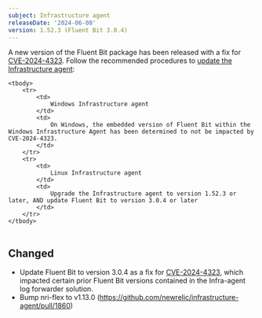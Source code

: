 ```yaml
---
subject: Infrastructure agent
releaseDate: '2024-06-08'
version: 1.52.3 (Fluent Bit 3.0.4)
---
```


A new version of the Fluent Bit package has been released with a fix for [CVE-2024-4323](https://nvd.nist.gov/vuln/detail/CVE-2024-4323). Follow the recommended procedures to [update the Infrastructure agent](/docs/infrastructure/install-configure-manage-infrastructure/update-or-uninstall/update-infrastructure-agent/): 

<table>

    <tbody>
        <tr>
            <td>
                Windows Infrastructure agent
            </td>
            <td>
                On Windows, the embedded version of Fluent Bit within the Windows Infrastructure Agent has been determined to not be impacted by CVE-2024-4323.
            </td>
        </tr>
        <tr>
            <td>
                Linux Infrastructure agent
            </td>
            <td>
                Upgrade the Infrastructure agent to version 1.52.3 or later, AND update Fluent Bit to version 3.0.4 or later 
            </td>
        </tr>
    </tbody>
</table>

## Changed

* Update Fluent Bit to version 3.0.4 as a fix for [CVE-2024-4323](https://nvd.nist.gov/vuln/detail/CVE-2024-4323), which impacted certain prior Fluent Bit versions contained in the Infra-agent log forwarder solution.
* Bump nri-flex to v1.13.0 (https://github.com/newrelic/infrastructure-agent/pull/1860)